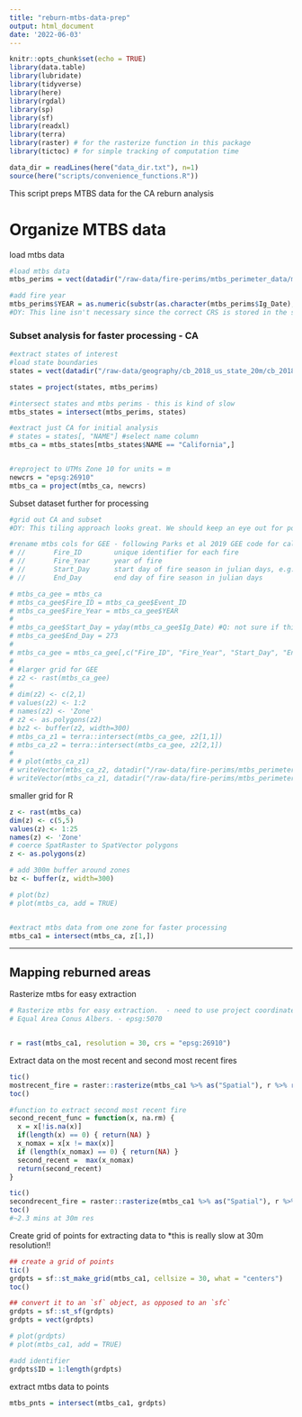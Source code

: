 ```yaml
---
title: "reburn-mtbs-data-prep"
output: html_document
date: '2022-06-03'
---
```


```r
knitr::opts_chunk$set(echo = TRUE)
library(data.table)
library(lubridate)
library(tidyverse)
library(here)
library(rgdal)
library(sp)
library(sf)
library(readxl)
library(terra)
library(raster) # for the rasterize function in this package
library(tictoc) # for simple tracking of computation time

data_dir = readLines(here("data_dir.txt"), n=1)
source(here("scripts/convenience_functions.R"))

```

This script preps MTBS data for the CA reburn analysis

# Organize MTBS data

load mtbs data

```r
#load mtbs data
mtbs_perims = vect(datadir("/raw-data/fire-perims/mtbs_perimeter_data/mtbs_perims_DD.shp")) #Mercator (EPSG: 4269)

#add fire year
mtbs_perims$YEAR = as.numeric(substr(as.character(mtbs_perims$Ig_Date), 1,4)) 
#DY: This line isn't necessary since the correct CRS is stored in the shapefile: crs(mtbs_perims) = 'epsg:4269'
```

### Subset analysis for faster processing - CA

```r

#extract states of interest
#load state boundaries
states = vect(datadir("/raw-data/geography/cb_2018_us_state_20m/cb_2018_us_state_20m.shp")) 

states = project(states, mtbs_perims)

#intersect states and mtbs perims - this is kind of slow
mtbs_states = intersect(mtbs_perims, states)

#extract just CA for initial analysis
# states = states[, "NAME"] #select name column
mtbs_ca = mtbs_states[mtbs_states$NAME == "California",]


#reproject to UTMs Zone 10 for units = m
newcrs = "epsg:26910"
mtbs_ca = project(mtbs_ca, newcrs)

```

Subset dataset further for processing
```r
#grid out CA and subset
#DY: This tiling approach looks great. We should keep an eye out for possible cases where edge effects might be an issue, and if they exist, add a buffer to the grid.

#rename mtbs cols for GEE - following Parks et al 2019 GEE code for calculating CBI
# //       Fire_ID        unique identifier for each fire 
# //       Fire_Year      year of fire
# //       Start_Day      start day of fire season in julian days, e.g. June 15 = 166
# //       End_Day        end day of fire season in julian days

# mtbs_ca_gee = mtbs_ca
# mtbs_ca_gee$Fire_ID = mtbs_ca_gee$Event_ID
# mtbs_ca_gee$Fire_Year = mtbs_ca_gee$YEAR
# 
# mtbs_ca_gee$Start_Day = yday(mtbs_ca_gee$Ig_Date) #Q: not sure if this should be actual start date or average for CA?
# mtbs_ca_gee$End_Day = 273
# 
# mtbs_ca_gee = mtbs_ca_gee[,c("Fire_ID", "Fire_Year", "Start_Day", "End_Day")]
# 
# #larger grid for GEE
# z2 <- rast(mtbs_ca_gee)
# 
# dim(z2) <- c(2,1)
# values(z2) <- 1:2
# names(z2) <- 'Zone'
# z2 <- as.polygons(z2)
# bz2 <- buffer(z2, width=300)
# mtbs_ca_z1 = terra::intersect(mtbs_ca_gee, z2[1,1])
# mtbs_ca_z2 = terra::intersect(mtbs_ca_gee, z2[2,1])
# 
# # plot(mtbs_ca_z1)
# writeVector(mtbs_ca_z2, datadir("/raw-data/fire-perims/mtbs_perimeter_data/mtbs_ca_zones_for_GEE/mtbs_ca_z2.shp"))
# writeVector(mtbs_ca_z1, datadir("/raw-data/fire-perims/mtbs_perimeter_data/mtbs_ca_zones_for_GEE/mtbs_ca_z1.shp"))

```

smaller grid for R
```r
z <- rast(mtbs_ca)
dim(z) <- c(5,5)
values(z) <- 1:25
names(z) <- 'Zone'
# coerce SpatRaster to SpatVector polygons
z <- as.polygons(z)

# add 300m buffer around zones
bz <- buffer(z, width=300) 

# plot(bz)
# plot(mtbs_ca, add = TRUE)


#extract mtbs data from one zone for faster processing
mtbs_ca1 = intersect(mtbs_ca, z[1,])


```


----
## Mapping reburned areas


Rasterize mtbs for easy extraction
```r
# Rasterize mtbs for easy extraction.  - need to use project coordinate system - like Albers equal area conical 
# Equal Area Conus Albers. - epsg:5070


r = rast(mtbs_ca1, resolution = 30, crs = "epsg:26910")

```

Extract data on the most recent and second most recent fires
```r

tic()
mostrecent_fire = raster::rasterize(mtbs_ca1 %>% as("Spatial"), r %>% raster(), field="YEAR", fun=max)
toc()

#function to extract second most recent fire 
second_recent_func = function(x, na.rm) {
  x = x[!is.na(x)]
  if(length(x) == 0) { return(NA) }
  x_nomax = x[x != max(x)]
  if (length(x_nomax) == 0) { return(NA) }
  second_recent =  max(x_nomax)
  return(second_recent)
}

tic()
secondrecent_fire = raster::rasterize(mtbs_ca1 %>% as("Spatial"), r %>% raster, field="YEAR", fun=second_recent_func)
toc()
#~2.3 mins at 30m res

```

Create grid of points for extracting data to 
*this is really slow at 30m resolution!!
```r
## create a grid of points
tic()
grdpts = sf::st_make_grid(mtbs_ca1, cellsize = 30, what = "centers")
toc()

## convert it to an `sf` object, as opposed to an `sfc`
grdpts = sf::st_sf(grdpts)
grdpts = vect(grdpts)

# plot(grdpts)
# plot(mtbs_ca1, add = TRUE)

#add identifier
grdpts$ID = 1:length(grdpts)
```

extract mtbs data to points
```r
mtbs_pnts = intersect(mtbs_ca1, grdpts)

```